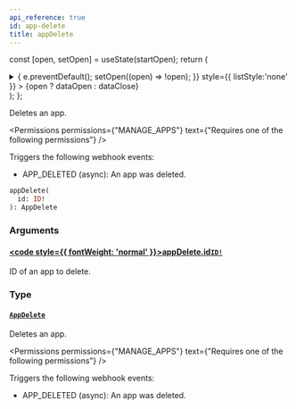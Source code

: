 ```yaml
---
api_reference: true
id: app-delete
title: appDelete
---
```






const [open, setOpen] = useState(startOpen);
return (
<details {...(open ? { open: true } : {})} className="details" style={{ border:'none', boxShadow:'none', background:'var(--ifm-background-color)' }}>
<summary
onClick={(e) => {
e.preventDefault();
setOpen((open) => !open);
}}
style={{ listStyle:'none' }} >
{open ? dataOpen : dataClose}
</summary>
{open && children}
</details>
);
};

Deletes an app.


<Permissions permissions={"MANAGE_APPS"} text={"Requires one of the following permissions"} />


Triggers the following webhook events:

- APP_DELETED (async): An app was deleted.

```graphql
appDelete(
  id: ID!
): AppDelete
```

### Arguments

#### [<code style={{ fontWeight: 'normal' }}>appDelete.<b>id</b></code>](#)<Bullet />[`ID!`](../../../api-reference/miscellaneous/scalars/id.mdx) <Badge class="badge badge--secondary" text="non-null"/> <Badge class="badge badge--secondary" text="scalar"/> <Badge class="badge badge--secondary" text="miscellaneous"/>

ID of an app to delete.

### Type

#### [`AppDelete`](../../../api-reference/apps/objects/app-delete.mdx) <Badge class="badge badge--secondary" text="object"/> <Badge class="badge badge--secondary" text="apps"/>

Deletes an app.


<Permissions permissions={"MANAGE_APPS"} text={"Requires one of the following permissions"} />


Triggers the following webhook events:

- APP_DELETED (async): An app was deleted.

